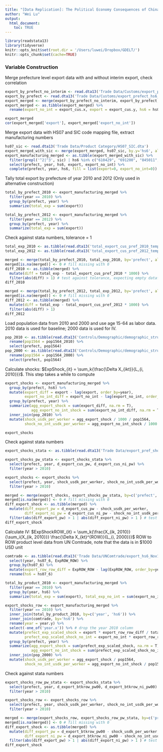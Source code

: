 ```yaml
---
title: "[Data Replication]: The Political Economy Consequences of China’s Export Slowdown"
author: "Wei Lu"
output:
  html_document:
    toc: TRUE
---
```


```r
library(readstata13)
library(tidyverse)
knitr::opts_knit$set(root.dir = '/Users/luwei/Dropbox/GDELT/')
knitr::opts_chunk$set(cache=TRUE)
```

### Variable Construction

Merge prefecture level export data with and without interim export, check correlation

```r
export_by_prefect_no_interim <- read.dta13('Trade Data/Customs/export_prefect_hs6_1015_noint.dta')
export_by_prefect <- read.dta13('Trade Data/Customs/export_prefect_hs6_1015.dta')
export_merged <- merge(export_by_prefect_no_interim, export_by_prefect, by=c('nbs_prefect', 'hs07_6', 'year'))
export_merged <- as.tibble(export_merged) %>%
  rename(export_no_int = export_cus.x, export = export_cus.y, hs6 = hs07_6, prefect = nbs_prefect)

export_merged
cor(export_merged['export'], export_merged['export_no_int'])
```

Merge export data with HS07 and SIC code mapping file, extract manufacturing numbers

```r
hs07_sic <- read.dta13('Trade Data/Product Category/HS07_SIC.dta')
export_merged_with_sic <- merge(export_merged, hs07_sic, by.y='hs6', all.x=T)
export_manufacturing_merged <- as.tibble(export_merged_with_sic) %>%
  filter(grepl('^2|^3', sic) | hs6 %in% c("610429", "691200", "845011", "902790")) %>%
  select(prefect, year, hs6, export, export_no_int) %>%
  complete(prefect, year, hs6, fill = list(export=0, export_no_int=0))
```

Tally total export by prefecture of year 2010 and 2012 (Only used in alternative construction)

```r
total_by_prefect_2010 <- export_manufacturing_merged %>%
  filter(year == 2010) %>%
  group_by(prefect, year) %>%
  summarize(total_exp = sum(export))

total_by_prefect_2012 <- export_manufacturing_merged %>%
  filter(year == 2012) %>%
  group_by(prefect, year) %>%
  summarize(total_exp = sum(export))
```

Check against stata numbers, tolerance = 1

```r
total_exp_2010 <- as.tibble(read.dta13('total_export_cus_pref_2010_temp.dta'))
total_exp_2012 <- as.tibble(read.dta13('total_export_cus_pref_2012_temp.dta'))

merged <- merge(total_by_prefect_2010, total_exp_2010, by='prefect', all=T)
merged[is.na(merged)] <- 0 # fill missing with 0
diff_2010 <- as.tibble(merged) %>%
  mutate(diff = total_exp - total_export_cus_pref_2010 * 1000) %>%
  filter(abs(diff) > 1) # test against tolerance, expecting empty dataframe
diff_2010

merged <- merge(total_by_prefect_2012, total_exp_2012, by='prefect', all=T)
merged[is.na(merged)] <- 0 # fill missing with 0
diff_2012 <- as.tibble(merged) %>%
  mutate(diff = total_exp - total_export_cus_pref_2012 * 1000) %>%
  filter(abs(diff) > 1)
diff_2012
```

Load population data from 2010 and 2000 and use age 15-64 as labor data.
2010 data is used for baseline; 2000 data is used for IV.

```r
pop_2010 <- as.tibble(read.dta13('Controls/Demographic/demographic_structure_2010_Nov17.dta')) %>%
  rename(pop1564 = pop1564_2010) %>%
  select(prefect, pop1564)
pop_2000 <- as.tibble(read.dta13('Controls/Demographic/demographic_structure_2000_Nov17.dta')) %>%
  rename(pop1564 = pop1564_2000) %>%
  select(prefect, pop1564)
```

Calculate shocks: $ExpShock_{it} = \sum_k{\frac{\Delta X_{ikt}}{L_{i, 2010}}}$. This step takes a while to compute

```r
export_shocks <- export_manufacturing_merged %>%
  group_by(prefect, hs6) %>%
  mutate(export_diff = export - lag(export, order_by=year),
         export_no_int_diff = export_no_int - lag(export_no_int, order_by=year)) %>%
  group_by(prefect, year) %>%
  summarize(agg_export_shock = sum(export_diff, na.rm = T),
            agg_export_no_int_shock = sum(export_no_int_diff, na.rm = T)) %>%
  inner_join(pop_2010) %>%
  mutate(shock_usdk_per_worker = agg_export_shock / 1000 / pop1564,
         shock_no_int_usdk_per_worker = agg_export_no_int_shock / 1000 / pop1564)

export_shocks
```

Check against stata numbers

```r
export_shocks_stata <- as.tibble(read.dta13('Trade Data/export_pref_shock_Nov17.dta'))

export_shocks_pw_stata <- export_shocks_stata %>%
  select(prefect, year, d_export_cus_pw, d_export_cus_ni_pw) %>%
  filter(year > 2010)

export_shocks <- export_shocks %>%
  select(prefect, year, shock_usdk_per_worker, shock_no_int_usdk_per_worker)  %>%
  filter(year > 2010)

merged <- merge(export_shocks, export_shocks_pw_stata, by=c('prefect', 'year'), all=T)
merged[is.na(merged)] <- 0 # fill missing with 0
diff_export_shock <- as.tibble(merged) %>%
  mutate(diff_export_pw = d_export_cus_pw - shock_usdk_per_worker,
         diff_export_ni_pw = d_export_cus_ni_pw - shock_no_int_usdk_per_worker) %>%
  filter(abs(diff_export_pw) > 1 | abs(diff_export_ni_pw) > 1 ) # test against tolerance, expecting empty dataframe
diff_export_shock
```

Calculate IV: $ExpShockROW_{it} = \sum_k{\frac{X_{ik, 2010}}{\sum_i{X_{ik, 2010}}} \frac{\Delta X_{kt}^{ROW}}{L_{i, 2000}}}$
ROW to ROW product level data from UN Comtrade, note that the data is in \$1000 USD unit

```r
comtrade <- as.tibble(read.dta13('Trade Data/UNComtrade/export_hs6_Nov17.dta')) %>%
  select(year, hs07_6, ExpROW_ROW) %>%
  group_by(hs07_6) %>%
  mutate(export_row_row_diff = ExpROW_ROW - lag(ExpROW_ROW, order_by=year)) %>%
  rename(hs6 = hs07_6)

total_by_product_2010 <- export_manufacturing_merged %>%
  filter(year == 2010) %>%
  group_by(year, hs6) %>%
  summarize(total_exp = sum(export), total_exp_no_int = sum(export_no_int))

export_shocks_row <- export_manufacturing_merged %>%
  filter(year == 2010) %>%
  inner_join(total_by_product_2010, by=c('year', 'hs6')) %>%
  inner_join(comtrade, by='hs6') %>%
  rename(year = year.y) %>%
  select(-one_of('year.x')) %>% # drop the year 2010 column
  mutate(prefect_exp_scaled_shock = export * export_row_row_diff / total_exp,
         prefect_exp_scaled_shock_no_int = export_no_int * export_row_row_diff / total_exp_no_int) %>%
  group_by(prefect, year) %>%
  summarize(agg_export_shock = sum(prefect_exp_scaled_shock, na.rm = T),
            agg_export_no_int_shock = sum(prefect_exp_scaled_shock_no_int, na.rm = T)) %>%
  inner_join(pop_2000) %>%
  mutate(shock_usdk_per_worker = agg_export_shock / pop1564,
         shock_no_int_usdk_per_worker = agg_export_no_int_shock / pop1564)
```

Check against stata numbers

```r
export_shocks_row_pw_stata <- export_shocks_stata %>%
  select(prefect, year, d_export_btkrow_pw00, d_export_btkrow_ni_pw00) %>%
  filter(year > 2010)

export_shocks_row <- export_shocks_row %>%
  select(prefect, year, shock_usdk_per_worker, shock_no_int_usdk_per_worker)  %>%
  filter(year > 2010)

merged <- merge(export_shocks_row, export_shocks_row_pw_stata, by=c('prefect', 'year'), all=T)
merged[is.na(merged)] <- 0 # fill missing with 0
diff_export_shock <- as.tibble(merged) %>%
  mutate(diff_export_pw = d_export_btkrow_pw00 - shock_usdk_per_worker,
         diff_export_ni_pw = d_export_btkrow_ni_pw00 - shock_no_int_usdk_per_worker) %>%
  filter(abs(diff_export_pw) > 1 | abs(diff_export_ni_pw) > 1 ) # test against tolerance, expecting empty dataframe
diff_export_shock
```

